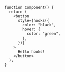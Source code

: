 ```tsx
function Component() {
  return (
    <button
      style={hooks({
        color: "black",
        hover: {
          color: "green",
        },
      })}
    >
      Hello hooks!
    </button>
  );
}
```
